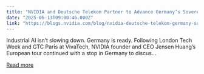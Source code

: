 ```yaml
---
title: "NVIDIA and Deutsche Telekom Partner to Advance Germany’s Sovereign AI"
date: "2025-06-13T09:00:46.000Z"
link: "https://blogs.nvidia.com/blog/nvidia-deutsche-telekom-germany-sovereign-ai/"
---
```


Industrial AI isn’t slowing down. Germany is ready. Following London Tech Week and GTC Paris at VivaTech, NVIDIA founder and CEO Jensen Huang’s European tour continued with a stop in Germany to discus...

[Read more](https://blogs.nvidia.com/blog/nvidia-deutsche-telekom-germany-sovereign-ai/)
